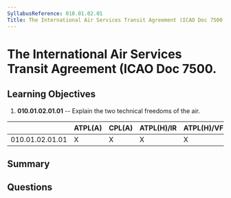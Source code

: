 ```yaml
---
SyllabusReference: 010.01.02.01
Title: The International Air Services Transit Agreement (ICAO Doc 7500.
---
```


# The International Air Services Transit Agreement (ICAO Doc 7500.

## Learning Objectives

1. **010.01.02.01.01** -- Explain the two technical freedoms of the air.

|                 | ATPL(A) | CPL(A) | ATPL(H)/IR | ATPL(H)/VFR | CPL(H) | IR  | CBIR(A) |
| --------------- | ------- | ------ | ---------- | ----------- | ------ | --- | ------- |
| 010.01.02.01.01 | X       | X      | X          | X           | X      |     |         |

## Summary

## Questions

